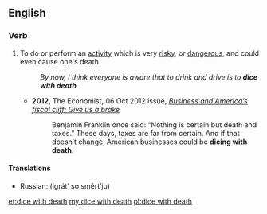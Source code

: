 ==English==
 
===Verb===
{{en-verb|dices with death|diced with death|dicing with death}}

# To do or perform an [[activity]] which is very [[risky]], or [[dangerous]], and could even cause one's death.
#:''By now, I think everyone is aware that to drink and drive is to '''dice with death'''.''
#*'''2012''', The Economist, 06 Oct 2012 issue, ''[http://www.economist.com/node/21564241 Business and America’s fiscal cliff: Give us a brake]''
#*:Benjamin Franklin once said: “Nothing is certain but death and taxes.” These days, taxes are far from certain. And if that doesn’t change, American businesses could be '''dicing with death'''.
====Translations====
{{trans-top|to risk heavily}}
* Russian: {{l|ru|играть}} {{l|ru|со}} {{l|ru|смерть|смертью}} (igrátʼ so smértʼju) {{p}}
{{trans-mid}}
{{trans-bottom}}

[[et:dice with death]]
[[my:dice with death]]
[[pl:dice with death]]